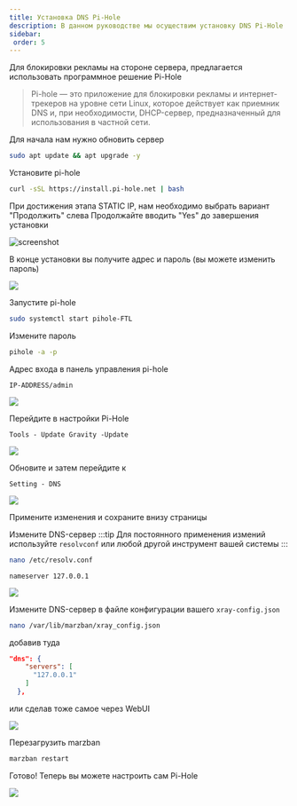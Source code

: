 ```yaml
---
title: Установка DNS Pi-Hole
description: В данном руководстве мы осуществим установку DNS Pi-Hole
sidebar:
 order: 5
---
```


Для блокировки рекламы на стороне сервера, предлагается использовать программное решение Pi-Hole

> Pi-hole — это приложение для блокировки рекламы и интернет-трекеров на уровне сети Linux, которое действует как приемник DNS и, при необходимости, DHCP-сервер, предназначенный для использования в частной сети.

Для начала нам нужно обновить сервер

```bash
sudo apt update && apt upgrade -y
```

Установите pi-hole

```bash
curl -sSL https://install.pi-hole.net | bash
```

При достижения этапа STATIC IP, нам необходимо выбрать вариант "Продолжить" слева Продолжайте вводить "Yes" до завершения установки

![screenshot](../../../assets/tutorials/ads_remove_with_pihole/image1.png)

В конце установки вы получите адрес и пароль (вы можете изменить пароль)

![](../../../assets/tutorials/ads_remove_with_pihole/image2.png)

Запустите pi-hole

```bash
sudo systemctl start pihole-FTL
```

Измените пароль

```bash
pihole -a -p
```

Адрес входа в панель управления pi-hole

`IP-ADDRESS/admin`

![](../../../assets/tutorials/ads_remove_with_pihole/image3.png)

Перейдите в настройки Pi-Hole

`Tools - Update Gravity -Update`

![](../../../assets/tutorials/ads_remove_with_pihole/image4.png)

Обновите и затем перейдите к

`Setting - DNS`

![](../../../assets/tutorials/ads_remove_with_pihole/image5.png)

Примените изменения и сохраните внизу страницы

Измените DNS-сервер
:::tip 
Для постоянного применения измений используйте `resolvconf` или любой другой инструмент вашей системы 
:::
```bash
nano /etc/resolv.conf
```

`nameserver 127.0.0.1`

![](../../../assets/tutorials/ads_remove_with_pihole/image6.png)

Измените DNS-сервер в файле конфигурации вашего `xray-config.json`

```bash
nano /var/lib/marzban/xray_config.json
```

добавив туда

```json
"dns": {
    "servers": [
      "127.0.0.1"
    ]
  },
```

или сделав тоже самое через WebUI

![](../../../assets/tutorials/ads_remove_with_pihole/image7.png)

Перезагрузить marzban

```bash
marzban restart
```

Готово! Теперь вы можете настроить сам Pi-Hole

![](../../../assets/tutorials/ads_remove_with_pihole/image12.png)

